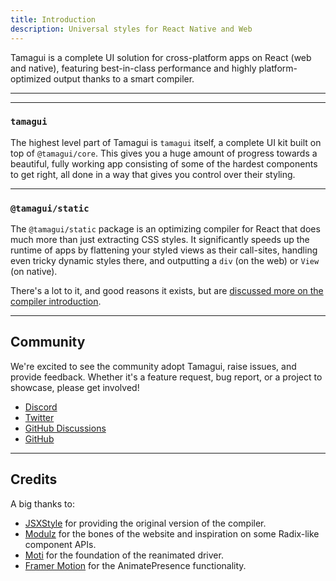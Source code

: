 ```yaml
---
title: Introduction
description: Universal styles for React Native and Web
---
```


<IntroParagraph>
  Tamagui is a complete UI solution for cross-platform apps on React (web and native),
  featuring best-in-class performance and highly platform-optimized output thanks to a
  smart compiler.
</IntroParagraph>

<GetStarted />

---

<Grid>
  <RouteCard
    title="Install"
    href="/docs/intro/installation"
    description="Install Tamagui in a pre-existing app and get started right away"
  />
  <RouteCard
    title="Guides"
    href="/docs/guides/overview"
    description="Learn how to create production ready applications with Tamagui"
  />
  <RouteCard title="Core" href="" description="Core hooks and utilities" />
  <RouteCard
    title="Components"
    href="/docs/components/overview"
    description="Core components that make up the Tamagui ecosystem"
  />
</Grid>

---

### `tamagui`

The highest level part of Tamagui is `tamagui` itself, a complete UI kit built on top of `@tamagui/core`. This gives you a huge amount of progress towards a beautiful, fully working app consisting of some of the hardest components to get right, all done in a way that gives you control over their styling.

---

### `@tamagui/static`

The `@tamagui/static` package is an optimizing compiler for React that does much more than just extracting CSS styles. It significantly speeds up the runtime of apps by flattening your styled views as their call-sites, handling even tricky dynamic styles there, and outputting a `div` (on the web) or `View` (on native).

There's a lot to it, and good reasons it exists, but are [discussed more on the compiler introduction](/docs/compiler/why-a-compiler).

---

## Community

We're excited to see the community adopt Tamagui, raise issues, and provide feedback. Whether it's a feature request, bug report, or a project to showcase, please get involved!

- [Discord](https://discord.gg/4qh6tdcVDa)
- [Twitter](https://twitter.com/tamagui_js)
- [GitHub Discussions](https://github.com/tamagui/tamagui/discussions)
- [GitHub](https://github.com/tamagui/tamagui)

---

## Credits

A big thanks to:

- [JSXStyle](https://github.com/jsxstyle/jsxstyle) for providing the original version of the compiler.
- [Modulz](https://github.com/modulz) for the bones of the website and inspiration on some Radix-like component APIs.
- [Moti](https://moti.fyi) for the foundation of the reanimated driver.
- [Framer Motion](https://github.com/framer/motion) for the AnimatePresence functionality.
